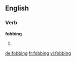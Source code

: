 
==English==

===Verb===
'''fobbing'''

# {{present participle of|fob}}

[[de:fobbing]]
[[fr:fobbing]]
[[vi:fobbing]]